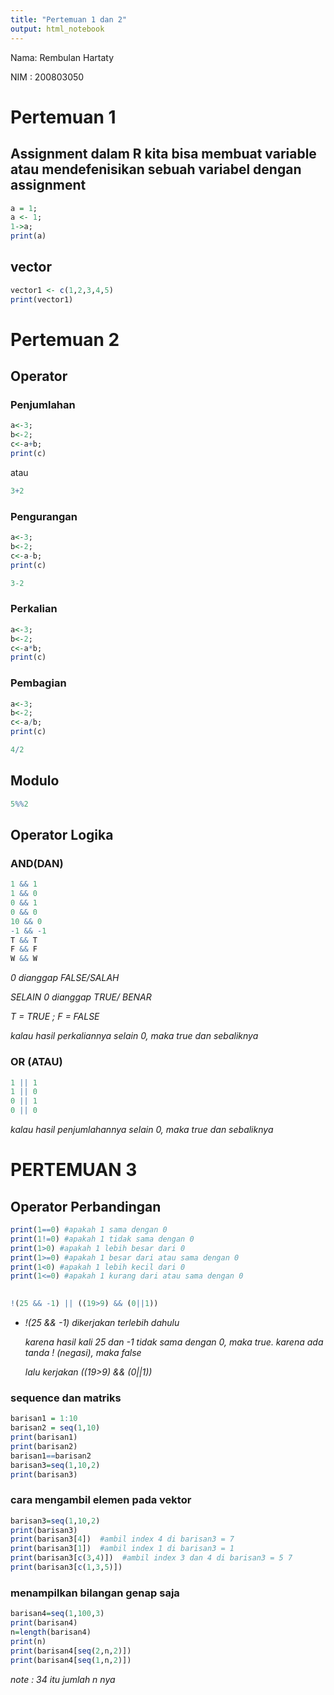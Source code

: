 ---
title: "Pertemuan 1 dan 2"
output: html_notebook
---

Nama: Rembulan Hartaty

NIM : 200803050

# Pertemuan 1

## Assignment dalam R kita bisa membuat variable atau mendefenisikan sebuah variabel dengan assignment

```{r}
a = 1;
a <- 1;
1->a;
print(a)
```

## vector

```{r}
vector1 <- c(1,2,3,4,5)
print(vector1)

```

# Pertemuan 2

## Operator

### Penjumlahan

```{r}
a<-3;
b<-2;
c<-a+b;
print(c)

```

atau

```{r}
3+2
```

### Pengurangan

```{r}
a<-3;
b<-2;
c<-a-b;
print(c)
```

```{r}
3-2
```

### Perkalian

```{r}
a<-3;
b<-2;
c<-a*b;
print(c)
```

### Pembagian

```{r}
a<-3;
b<-2;
c<-a/b;
print(c)
```

```{r}
4/2
```

## Modulo

```{r}
5%%2
```

## Operator Logika

### AND(DAN)

```{r}
1 && 1
1 && 0
0 && 1
0 && 0
10 && 0
-1 && -1
T && T
F && F
W && W
```

*0 dianggap FALSE/SALAH*

*SELAIN 0 dianggap TRUE/ BENAR*

*T = TRUE ; F = FALSE*

*kalau hasil perkaliannya selain 0, maka true dan sebaliknya*

### OR (ATAU)

```{r}
1 || 1
1 || 0
0 || 1
0 || 0
```

*kalau hasil penjumlahannya selain 0, maka true dan sebaliknya*

# PERTEMUAN 3

## Operator Perbandingan

```{r}
print(1==0) #apakah 1 sama dengan 0
print(1!=0) #apakah 1 tidak sama dengan 0
print(1>0) #apakah 1 lebih besar dari 0
print(1>=0) #apakah 1 besar dari atau sama dengan 0
print(1<0) #apakah 1 lebih kecil dari 0
print(1<=0) #apakah 1 kurang dari atau sama dengan 0
 
```

```{r}
!(25 && -1) || ((19>9) && (0||1))
```

-   *!(25 && -1) dikerjakan terlebih dahulu*

    *karena hasil kali 25 dan -1 tidak sama dengan 0, maka true. karena ada tanda ! (negasi), maka false*

    *lalu kerjakan ((19\>9) && (0\|\|1))*

### sequence dan matriks

```{r}
barisan1 = 1:10
barisan2 = seq(1,10)
print(barisan1)
print(barisan2)
barisan1==barisan2
barisan3=seq(1,10,2)
print(barisan3)
```

### cara mengambil elemen pada vektor

```{r}

barisan3=seq(1,10,2)
print(barisan3)
print(barisan3[4])  #ambil index 4 di barisan3 = 7
print(barisan3[1])  #ambil index 1 di barisan3 = 1
print(barisan3[c(3,4)])  #ambil index 3 dan 4 di barisan3 = 5 7
print(barisan3[c(1,3,5)]) 
```

### menampilkan bilangan genap saja

```{r}
barisan4=seq(1,100,3)
print(barisan4)
n=length(barisan4)
print(n)
print(barisan4[seq(2,n,2)])
print(barisan4[seq(1,n,2)])
```

*note : 34 itu jumlah n nya*
